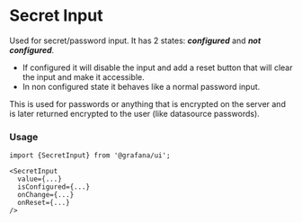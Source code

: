
# Secret Input

Used for secret/password input. It has 2 states: **_configured_** and **_not configured_**.

- If configured it will disable the input and add a reset button that will
  clear the input and make it accessible.
- In non configured state it behaves like a normal password input.

This is used for passwords or anything that is encrypted on the server and is
later returned encrypted to the user (like datasource passwords).

### Usage

```tsx
import {SecretInput} from '@grafana/ui';

<SecretInput
  value={...}
  isConfigured={...}
  onChange={...}
  onReset={...}
/>
```

<ArgTypes of={SecretInput} />
